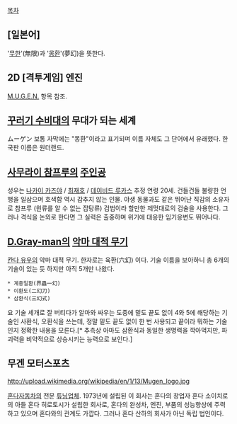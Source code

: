 [[목차]]
== [일본어] ==
'[[무한]]'(無限)과 '[[몽환]]'(夢幻)을 뜻한다.

== 2D [격투게임] 엔진 ==
[[M.U.G.E.N.]] 항목 참조.

== [[꾸러기 수비대]]의 무대가 되는 세계 ==
ムーゲン
보통 자막에는 "몽환"이라고 표기되며 이름 자체도 그 단어에서 유래했다.
한국판 이름은 원더랜드.

== [[사무라이 참프루]]의 [[주인공]] ==
성우는 [[나카이 카즈야]] / [[최재호]] / [[스티브 블럼|데이비드 루카스]]
추정 연령 20세. 건들건들 불량한 언행을 일삼으며 호색함 역시 감추지 않는 인물. 야생 동물과도 같은 뛰어난 직감의 소유자로 참프루 (원류를 알 수 없는 잡탕류) 검법이라 할만한 제멋대로의 검술을 사용한다. 그러나 격식을 논외로 한다면 그 실력은 출중하며 위기에 대응한 임기응변도 뛰어나다.

== [[D.Gray-man]]의 [[악마 대적 무기]] ==
[[칸다 유우]]의 악마 대적 무기. 한자로는 육환(六幻) 이다. 기술 이름을 보아하니 총 6개의 기술이 있는 듯 하지만 아직 5개만 나왔다.

 * 계충일환(界蟲一幻)
 * 이환도(二幻刀)
 * 삼환식(三幻式)

요 기술 세개로 잘 버티다가 알마와 싸우는 도중에 밑도 끝도 없이 4와 5에 해당하는 기술인 사환식, 오환식을 쓰는데, 정말 밑도 끝도 없이 한 번 사용되고 끝이라 뭐하는 기술인지 정확한 내용을 모른다.[* 추측상 아마도 삼환식과 동일한 생명력을 깍아먹지만, 파괴력을 비약적으로 상승시키는 능력으로 보인다.]
 
== 무겐 모터스포츠 ==
http://upload.wikimedia.org/wikipedia/en/1/13/Mugen_logo.jpg

[[혼다]]자동차의 전문 [[튜닝]]업체. 
1973년에 설립된 이 회사는 혼다의 창업자 혼다 소이치로의 아들 혼다 히로토시가 설립한 회사로, 혼다의 완성차, 엔진, 부품의 성능향상에 주력하고 있으며 혼다와의 관계도 가깝다. 그러나 혼다 산하의 회사가 아닌 독립 법인이다.

